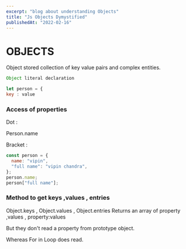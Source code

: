 ```yaml
---
excerpt: "blog about understanding Objects"
title: "Js Objects Dymystified"
publishedAt: "2022-02-16"
---
```


# OBJECTS

Object stored collection of key value pairs and complex entities.

```jsx
Object literal declaration

let person = {
key : value
```

### Access of properties

Dot :

Person.name

Bracket :

```jsx
const person = {
  name: "vipin",
  "full name": "vipin chandra",
};
person.name;
person["full name"];
```

### Method to get keys ,values , entries

Object.keys , Object.values , Object.entries Returns an array of property ,values , property:values

But they don't read a property from prototype object.

Whereas For in Loop does read.

